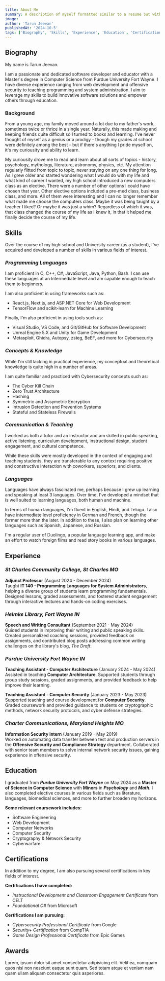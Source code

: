 ```yaml
---
title: About Me
summary: A description of myself formatted similar to a resume but with greatly expanded information.
image: 
author: 'Tarun Jeevan'
publishedAt: '2024-10-5'
tags: ['Biography', 'Skills', 'Experience', 'Education', 'Certifications', 'Awards']
---
```


## Biography

My name is Tarun Jeevan.

I am a passionate and dedicated software developer and educator with a Master&apos;s degree in Computer Science from Purdue University Fort Wayne. I have diverse experience ranging from web development and offensive security to teaching programming and system administration. I aim to leverage my skills to build innovative software solutions and empower others through education.

### Background

From a young age, my family moved around a lot due to my father&apos;s work, sometimes twice or thrice in a single year. Naturally, this made making and keeping friends quite difficult so I turned to books and learning. I&apos;ve never thought of myself as a genius or a prodigy - though my grades at school were definitely among the best - but if there's anything I pride myself on, it's my curiousity and ability to learn. 

My curiousity drove me to read and learn about all sorts of topics - history, psychology, mythology, literature, astronomy, physics, etc. My attention regularly flitted from topic to topic, never staying on any one thing for long. As I grew older and started wondering what I would do with my life and what kind of career I wanted, my high school introduced a new computers class as an elective. There were a number of other options I could have chosen that year. Other elective options included a pre-med class, business class, and more. All of them were interesting and I can no longer remember what made me choose the computers class. Maybe it was being taught by a teacher I liked? Or maybe it was just a whim? Regardless of which it was, that class changed the course of my life as I knew it, in that it helped me finally decide the course of my life. 

## Skills

Over the course of my high school and University career (as a student), I've acquired and developed a number of skills in various fields of interest. 

### *Programming Languages*
I am proficient in C, C++, C#, JavaScript, Java, Python, Bash. I can use these languages at an Intermediate level and am capable enough to teach them to beginners. 

I am also proficient in using frameworks such as: 
- React.js, Next.js, and ASP.NET Core for Web Development
- TensorFlow and scikit-learn for Machine Learning

Finally, I'm also proficient in using tools such as: 
- Visual Studio, VS Code, and Git/GitHub for Software Development
- Unreal Engine 5.X and Unity for Game Development
- Metasploit, Ghidra, Autopsy, zsteg, BeEF, and more for Cybersecurity

### *Concepts & Knowledge*
While I&apos;m still lacking in practical experience, my conceptual and theoretical knowledge is quite high in a number of areas. 

I am quite familiar and practiced with Cybersecurity concepts such as: 
- The Cyber Kill Chain
- Zero Trust Architecture
- Hashing
- Symmetric and Assymetric Encryption
- Intrusion Detection and Prevention Systems
- Stateful and Stateless Firewalls

### *Communication & Teaching*
I worked as both a tutor and an instructor and am skilled in public speaking, active listening, curriculum development, instructional design, student engagement, and cultural competence. 

While these skills were mostly developed in the context of engaging and teaching students, they are transferable to any context requiring positive and constructive interaction with coworkers, superiors, and clients. 

### *Languages*
Languages have always fascinated me, perhaps because I grew up learning and speaking at least 3 languages. Over time, I've developed a mindset that is well suited to learning languages, both human and machine. 

In terms of human languages, I'm fluent in English, Hindi, and Telugu. I also have intermediate level proficiency in German and French, though the former more than the later. In addition to these, I also plan on learning other languages such as Spanish, Japanese, and Russian. 

I'm a regular user of Duolingo, a popular language learning app, and make an effort to watch foreign films and read story books in various languages. 

## Experience

### *St Charles Community College, St Charles MO*
**Adjunct Professor** (August 2024 - December 2024)  
Taught **IT 140 - Programming Languages for System Administrators**, helping a diverse group of students learn programming fundamentals. Designed lessons, graded assessments, and fostered student engagement through interactive lectures and hands-on coding exercises.

### *Helmke Library, Fort Wayne IN*
**Speech and Writing Consultant** (September 2021 - May 2024)  
Guided students in improving their writing and public speaking skills. Created personalized coaching sessions, provided feedback on assignments, and contributed blog posts addressing common writing challenges on the library's blog, _The Draft_.

### *Purdue University Fort Wayne IN*
**Teaching Assistant - Computer Architecture** (January 2024 - May 2024)  
Assisted in teaching **Computer Architecture**. Supported students through group study sessions, graded assignments, and provided feedback to help improve their learning.

**Teaching Assistant - Computer Security** (January 2023 - May 2023)  
Supported teaching and course development for **Computer Security**. Graded coursework and provided guidance to students on cryptographic methods, network security protocols, and cyber defense strategies.

### *Charter Communications, Maryland Heights MO*
**Information Security Intern** (January 2019 - May 2019)  
Worked on automating data transfer between test and production servers in the **Offensive Security and Compliance Strategy** department. Collaborated with senior team members to solve internal network security issues, gaining experience in offensive security.

## Education

I graduated from ***Purdue University Fort Wayne*** on May 2024 as a **Master of Science in Computer Science** with **Minors** in ***Psychology*** and ***Math***. 
I also completed elective courses in various fields such as literature, languages, biomedical sciences, and more to further broaden my horizons. 

**Some relevant coursework includes:**
- Software Engineering
- Web Development
- Computer Networks
- Computer Security
- Cryptography & Network Security
- Cyberwarfare

## Certifications

In addition to my degree, I am also pursuing several certifications in key fields of interest. 

**Certifications I have completed:**
- *Instructional Development and Classroom Engagement Certificate* from CELT
- *Foundational C#* from Microsoft

**Certifications I am pursuing:**
- *Cybersecurity Professional Certificate* from Google
- *Security+ Certification* from CompTIA
- *Game Design Professional Certificate* from Epic Games

## Awards

Lorem, ipsum dolor sit amet consectetur adipisicing elit. Velit ea, numquam quos nisi non nesciunt eaque sunt quam. Sed totam atque et veniam nam quam ullam aliquam consectetur quis asperiores.